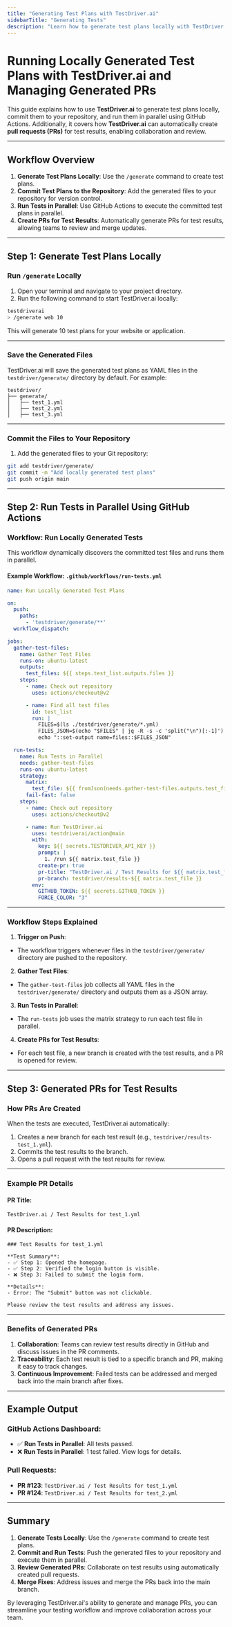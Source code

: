 ```yaml
---
title: "Generating Test Plans with TestDriver.ai"
sidebarTitle: "Generating Tests"
description: "Learn how to generate test plans locally with TestDriver.ai and integrate them into your testing workflow."
---
```


# Running Locally Generated Test Plans with TestDriver.ai and Managing Generated PRs

This guide explains how to use **TestDriver.ai** to generate test plans locally, commit them to your repository, and run them in parallel using GitHub Actions. Additionally, it covers how **TestDriver.ai** can automatically create **pull requests (PRs)** for test results, enabling collaboration and review.

---

## Workflow Overview

1. **Generate Test Plans Locally**: Use the `/generate` command to create test plans.
2. **Commit Test Plans to the Repository**: Add the generated files to your repository for version control.
3. **Run Tests in Parallel**: Use GitHub Actions to execute the committed test plans in parallel.
4. **Create PRs for Test Results**: Automatically generate PRs for test results, allowing teams to review and merge updates.

---

## Step 1: Generate Test Plans Locally

### Run `/generate` Locally

1. Open your terminal and navigate to your project directory.
2. Run the following command to start TestDriver.ai locally:


```bash
testdriverai
> /generate web 10

```

This will generate 10 test plans for your website or application.

---

### Save the Generated Files

TestDriver.ai will save the generated test plans as YAML files in the `testdriver/generate/` directory by default. For example:

```
testdriver/
├── generate/
│   ├── test_1.yml
│   ├── test_2.yml
│   ├── test_3.yml

```

---

### Commit the Files to Your Repository

1. Add the generated files to your Git repository:

```bash
git add testdriver/generate/
git commit -m "Add locally generated test plans"
git push origin main
```

---

## Step 2: Run Tests in Parallel Using GitHub Actions

### Workflow: **Run Locally Generated Tests**

This workflow dynamically discovers the committed test files and runs them in parallel.

#### Example Workflow: `.github/workflows/run-tests.yml`

```yaml
name: Run Locally Generated Test Plans

on:
  push:
    paths:
      - 'testdriver/generate/**'
  workflow_dispatch:

jobs:
  gather-test-files:
    name: Gather Test Files
    runs-on: ubuntu-latest
    outputs:
      test_files: ${{ steps.test_list.outputs.files }}
    steps:
      - name: Check out repository
        uses: actions/checkout@v2

      - name: Find all test files
        id: test_list
        run: |
          FILES=$(ls ./testdriver/generate/*.yml)
          FILES_JSON=$(echo "$FILES" | jq -R -s -c 'split("\n")[:-1]')
          echo "::set-output name=files::$FILES_JSON"

  run-tests:
    name: Run Tests in Parallel
    needs: gather-test-files
    runs-on: ubuntu-latest
    strategy:
      matrix:
        test_file: ${{ fromJson(needs.gather-test-files.outputs.test_files) }}
      fail-fast: false
    steps:
      - name: Check out repository
        uses: actions/checkout@v2

      - name: Run TestDriver.ai
        uses: testdriverai/action@main
        with:
          key: ${{ secrets.TESTDRIVER_API_KEY }}
          prompt: |
            1. /run ${{ matrix.test_file }}
          create-pr: true
          pr-title: "TestDriver.ai / Test Results for ${{ matrix.test_file }}"
          pr-branch: testdriver/results-${{ matrix.test_file }}
        env:
          GITHUB_TOKEN: ${{ secrets.GITHUB_TOKEN }}
          FORCE_COLOR: "3"

```


---

### Workflow Steps Explained

1. **Trigger on Push**:
- The workflow triggers whenever files in the `testdriver/generate/` directory are pushed to the repository.

2. **Gather Test Files**:
- The `gather-test-files` job collects all YAML files in the `testdriver/generate/` directory and outputs them as a JSON array.

3. **Run Tests in Parallel**:
- The `run-tests` job uses the matrix strategy to run each test file in parallel.

4. **Create PRs for Test Results**:
- For each test file, a new branch is created with the test results, and a PR is opened for review.

---

## Step 3: Generated PRs for Test Results

### How PRs Are Created

When the tests are executed, TestDriver.ai automatically:
1. Creates a new branch for each test result (e.g., `testdriver/results-test_1.yml`).
2. Commits the test results to the branch.
3. Opens a pull request with the test results for review.

---

### Example PR Details

#### PR Title:
`TestDriver.ai / Test Results for test_1.yml`

#### PR Description:


```
### Test Results for test_1.yml

**Test Summary**:
- ✅ Step 1: Opened the homepage.
- ✅ Step 2: Verified the login button is visible.
- ❌ Step 3: Failed to submit the login form.

**Details**:
- Error: The "Submit" button was not clickable.

Please review the test results and address any issues.

```

---

### Benefits of Generated PRs

1. **Collaboration**: Teams can review test results directly in GitHub and discuss issues in the PR comments.
2. **Traceability**: Each test result is tied to a specific branch and PR, making it easy to track changes.
3. **Continuous Improvement**: Failed tests can be addressed and merged back into the main branch after fixes.

---

## Example Output

### GitHub Actions Dashboard:
- ✅ **Run Tests in Parallel**: All tests passed.
- ❌ **Run Tests in Parallel**: 1 test failed. View logs for details.

### Pull Requests:
- **PR #123**: `TestDriver.ai / Test Results for test_1.yml`
- **PR #124**: `TestDriver.ai / Test Results for test_2.yml`

---

## Summary

1. **Generate Tests Locally**: Use the `/generate` command to create test plans.
2. **Commit and Run Tests**: Push the generated files to your repository and execute them in parallel.
3. **Review Generated PRs**: Collaborate on test results using automatically created pull requests.
4. **Merge Fixes**: Address issues and merge the PRs back into the main branch.

By leveraging TestDriver.ai's ability to generate and manage PRs, you can streamline your testing workflow and improve collaboration across your team.
